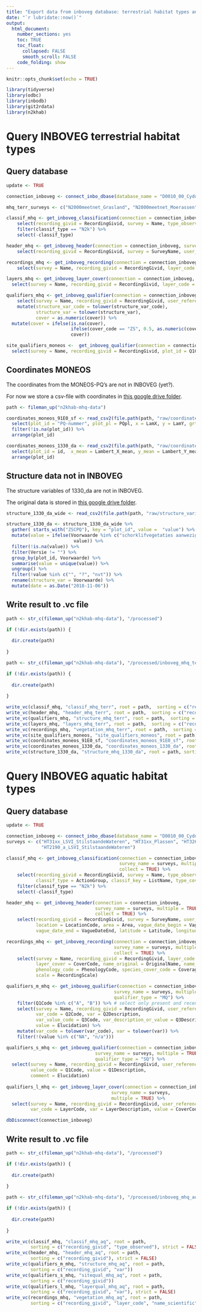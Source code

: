 ```yaml
---
title: "Export data from inboveg database: terrestrial habitat types and aquatic habitat types measured by INBO"
date: "`r lubridate::now()`"
output: 
  html_document:
    number_sections: yes
    toc: TRUE
    toc_float:
      collapsed: FALSE
      smooth_scroll: FALSE
    code_folding: show
---
```


```r
knitr::opts_chunk$set(echo = TRUE)
```

```r
library(tidyverse)
library(odbc)
library(inbodb)
library(git2rdata)
library(n2khab)
```

# Query INBOVEG terrestrial habitat types

## Query database

```r
update <- TRUE
```

```r
 
connection_inboveg <- connect_inbo_dbase(database_name = "D0010_00_Cydonia")

mhq_terr_surveys <- c("N2000meetnet_Grasland", "N2000meetnet_Moerassen", "N2000meetnet_Grasland_BHM", "N2000meetnet_Moeras_BHM", "N2000meetnet_Duinen_BHM", "N2000_Duinen_Fieldapp", "N2000meetnet_Bos_91E0_sf", "N2000meetnet_Heide_BHM", "N2000meetnet_Heide_BHM_2022", "N2000_6510_droogte", "Schelde-estuarium")

classif_mhq <- get_inboveg_classification(connection = connection_inboveg, survey_name = mhq_terr_surveys, collect = TRUE, multiple = TRUE) %>%
    select(recording_givid = RecordingGivid, survey = Name, type_observed = Classif, classif_type = ActionGroup, classif_key = ListName, type_cover = Cover) %>%
    filter(classif_type == "N2k") %>%
    select(-classif_type)

header_mhq <- get_inboveg_header(connection = connection_inboveg, survey_name = mhq_terr_surveys, collect = TRUE, multiple = TRUE) %>%
    select(recording_givid = RecordingGivid, survey = SurveyName, user_reference = UserReference, area = Area, vague_date_begin = VagueDateBegin, vague_date_end = VagueDateEnd, latitude = Latitude, longitude = Longitude)

recordings_mhq <- get_inboveg_recording(connection = connection_inboveg, survey_name = mhq_terr_surveys, collect = TRUE, multiple = TRUE) %>%
    select(survey = Name, recording_givid = RecordingGivid, layer_code = LayerCode, layer_cover = CoverCode, name_original = OriginalName, name_scientific = ScientificName, phenology_code = PhenologyCode, species_cover_code = CoverageCode, species_cover = PctValue, scale = RecordingScale)

layers_mhq <- get_inboveg_layer_cover(connection = connection_inboveg, survey_name = mhq_terr_surveys, multiple = TRUE) %>%
  select(survey = Name, recording_givid = RecordingGivid, layer_code = LayerCode, layer_description = LayerDescription, layer_cover = CoverCode)

qualifiers_mhq <- get_inboveg_qualifier(connection = connection_inboveg, survey_name = mhq_terr_surveys, qualifier_type = "MQ", multiple = TRUE) %>%
    select(survey = Name, recording_givid = RecordingGivid, user_reference = UserReference, structure_var_code = Q2Code, structure_var = Q2Description, cover = Q3Description, cover_code = Q3Code) %>%
    mutate(structure_var_code = tolower(structure_var_code),
           structure_var = tolower(structure_var),
           cover = as.numeric(cover)) %>%
  mutate(cover = ifelse(is.na(cover), 
                        ifelse(cover_code == "ZS", 0.5, as.numeric(cover_code)),
                        cover))

site_qualifiers_moneos <-  get_inboveg_qualifier(connection = connection_inboveg, survey_name = c("N2000meetnet_Bos_91E0_sf", "Schelde-estuarium"), qualifier_type = "SQ", multiple = TRUE) %>%
  select(survey = Name, recording_givid = RecordingGivid, plot_id = Q1Code)

```

## Coordinates MONEOS

The coordinates from the MONEOS-PQ's are not in INBOVEG (yet?).

For now we store a csv-file with coordinates in [this google drive folder](https://drive.google.com/drive/folders/1tl0gtQrFdmMtgupffkX8uuMJ0uJbeWKL).

```r

path <- fileman_up("n2khab-mhq-data")

coordinates_moneos_91E0_sf <- read_csv2(file.path(path, "raw/coordinates_inbo/CoordinatenExtraPQ_LSVI_91E0_2025-01-07.csv")) %>%
  select(plot_id = "PQ-nummer", plot_pl = PQpl, x = LamX, y = LamY, grts_ranking = Ranking) %>%
  filter(!is.na(plot_id)) %>%
  arrange(plot_id)

coordinates_moneos_1330_da <- read_csv2(file.path(path, "raw/coordinates_inbo/coördinaten_1330_da.csv")) %>%
  select(plot_id = id,  x_mean = Lambert_X_mean, y_mean = Lambert_Y_mean, x_l = Lambert_X_l, y_l = Lambert_Y_l, x_r = Lambert_X_r, y_r = Lambert_Y_r) %>%
  arrange(plot_id)
```

## Structure data not in INBOVEG

The structure variables of 1330_da are not in INBOVEG. 

The original data is stored in [this google drive folder](https://drive.google.com/drive/folders/1tl0gtQrFdmMtgupffkX8uuMJ0uJbeWKL).

```r
structure_1330_da_wide <- read_csv2(file.path(path, "raw/structure_variables/Structuurgegevens_1330_da.csv"))

structure_1330_da <- structure_1330_da_wide %>%
  gather( starts_with("ZSCPQ"), key = "plot_id", value =  "value") %>%
  mutate(value = ifelse(Voorwaarde %in% c("schorklifvegetaties aanwezig", "habitattype lager dan het klif") & value == "nvt", "nee",
                         value)) %>%
  filter(!is.na(value)) %>%
  filter(Versie != "") %>%
  group_by(plot_id, Voorwaarde) %>%
  summarise(value = unique(value)) %>%
  ungroup() %>%
  filter(!value %in% c("", "?", "nvt")) %>%
  rename(structure_var = Voorwaarde) %>%
  mutate(date = as.Date("2018-11-06"))

```

## Write result to .vc file

```r

path <- str_c(fileman_up("n2khab-mhq-data"), "/processed")

if (!dir.exists(path)) {
    
  dir.create(path)  
    
}

path <- str_c(fileman_up("n2khab-mhq-data"), "/processed/inboveg_mhq_terr")

if (!dir.exists(path)) {
    
  dir.create(path)  
    
}

write_vc(classif_mhq, "classif_mhq_terr", root = path,  sorting = c("recording_givid", "type_observed"), strict = FALSE)
write_vc(header_mhq, "header_mhq_terr", root = path,  sorting = c("recording_givid"), strict = FALSE)
write_vc(qualifiers_mhq, "structure_mhq_terr", root = path,  sorting = c("recording_givid", "structure_var"), strict = FALSE)
write_vc(layers_mhq, "layers_mhq_terr", root = path,  sorting = c("recording_givid", "layer_code"))
write_vc(recordings_mhq, "vegetation_mhq_terr", root = path,  sorting = c("recording_givid", "layer_code", "name_scientific"))
write_vc(site_qualifiers_moneos, "site_qualifiers_moneos", root = path, sorting = c("recording_givid"))
write_vc(coordinates_moneos_91E0_sf, "coordinates_moneos_91E0_sf", root = path, sorting = c("plot_id", "plot_pl"))
write_vc(coordinates_moneos_1330_da, "coordinates_moneos_1330_da", root = path, sorting = c("plot_id"))
write_vc(structure_1330_da, "structure_mhq_1330_da", root = path, sorting = c("plot_id", "structure_var"), strict = FALSE)
```

# Query INBOVEG aquatic habitat types

## Query database

```r
update <- TRUE
```

```r
 
connection_inboveg <- connect_inbo_dbase(database_name = "D0010_00_Cydonia")
surveys <- c("HT31xx_LSVI_StilstaandeWateren", "HT31xx_Plassen", "HT3260",
             "HT2190_a_LSVI_StilstaandeWateren")

classif_mhq <- get_inboveg_classification(connection = connection_inboveg, 
                                          survey_name = surveys, multiple = TRUE,
                                          collect = TRUE) %>%
    select(recording_givid = RecordingGivid, survey = Name, type_observed = Classif, 
           classif_type = ActionGroup, classif_key = ListName, type_cover = Cover) %>%
    filter(classif_type == "N2k") %>%
    select(-classif_type)

header_mhq <- get_inboveg_header(connection = connection_inboveg, 
                                 survey_name = surveys, multiple = TRUE,
                                 collect = TRUE) %>%
    select(recording_givid = RecordingGivid, survey = SurveyName, user_reference = UserReference, 
           location = LocationCode, area = Area, vague_date_begin = VagueDateBegin, 
           vague_date_end = VagueDateEnd, latitude = Latitude, longitude = Longitude)

recordings_mhq <- get_inboveg_recording(connection = connection_inboveg, 
                                        survey_name = surveys, multiple = TRUE,
                                        collect = TRUE) %>%
    select(survey = Name, recording_givid = RecordingGivid, layer_code = LayerCode, 
           layer_cover = CoverCode, name_original = OriginalName, name_scientific = ScientificName, 
           phenology_code = PhenologyCode, species_cover_code = CoverageCode, species_cover = PctValue, 
           scale = RecordingScale)

qualifiers_m_mhq <- get_inboveg_qualifier(connection = connection_inboveg, 
                                        survey_name = surveys, multiple = TRUE,
                                        qualifier_type = "MQ") %>%
    filter(Q1Code %in% c("A", "B")) %>% # select only present and recent measurements (no winter observations)
    select(survey = Name, recording_givid = RecordingGivid, user_reference = UserReference, 
           var_code = Q2Code, var = Q2Description, 
           var_value_code = Q3Code, var_description_or_value = Q3Description, 
           value = Elucidation) %>%
    mutate(var_code = tolower(var_code), var = tolower(var)) %>% 
    filter(!(value %in% c("NA", "n/a")))  

qualifiers_s_mhq <- get_inboveg_qualifier(connection = connection_inboveg,
                                 survey_name = surveys, multiple = TRUE, 
                                 qualifier_type = "SQ") %>% 
  select(survey = Name, recording_givid = RecordingGivid, user_reference = UserReference, 
         value_code = Q1Code, value = Q1Description, 
         comment = Elucidation)
  
qualifiers_l_mhq <- get_inboveg_layer_cover(connection = connection_inboveg, 
                                       survey_name = surveys,
                                       multiple = TRUE) %>% 
  select(survey = Name, recording_givid = RecordingGivid, user_reference = UserReference,
         var_code = LayerCode, var = LayerDescription, value = CoverCode, value_perc = Percentage)

dbDisconnect(connection_inboveg)
```

## Write result to .vc file

```r

path <- str_c(fileman_up("n2khab-mhq-data"), "/processed")

if (!dir.exists(path)) {
    
  dir.create(path)  
    
}

path <- str_c(fileman_up("n2khab-mhq-data"), "/processed/inboveg_mhq_aq")

if (!dir.exists(path)) {
    
  dir.create(path)  
    
}

write_vc(classif_mhq, "classif_mhq_aq", root = path,  
         sorting = c("recording_givid", "type_observed"), strict = FALSE)
write_vc(header_mhq, "header_mhq_aq", root = path,  
         sorting = c("recording_givid"), strict = FALSE)
write_vc(qualifiers_m_mhq, "structure_mhq_aq", root = path,  
         sorting = c("recording_givid", "var")) 
write_vc(qualifiers_s_mhq, "sitequal_mhq_aq", root = path,  
         sorting = c("recording_givid")) 
write_vc(qualifiers_l_mhq, "layerqual_mhq_aq", root = path,  
         sorting = c("recording_givid", "var"), strict = FALSE) 
write_vc(recordings_mhq, "vegetation_mhq_aq", root = path,  
         sorting = c("recording_givid", "layer_code", "name_scientific"))
```
